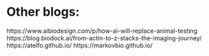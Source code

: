 
# Other blogs:
https://www.aibiodesign.com/p/how-ai-will-replace-animal-testing
https://blog.biodock.ai/from-actin-to-z-stacks-the-imaging-journey/
https://atelfo.github.io/
https://markovbio.github.io/